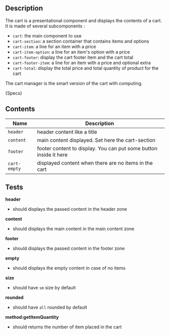 

## Description
The cart is a presentational component and displays the contents of a cart.
It is made of several subcomponents :
- `cart`: the main component to use
- `cart-section`: a section container that contains items and options
- `cart-item`: a line for an item with a price
- `cart-item-option`: a line for an item's option with a price
- `cart-footer`: display the cart footer item and the cart total
- `cart-footer-item`: a line for an item with a price and optional extra
- `cart-total`: display the total price and total quantity of product for the cart

The cart manager is the smart version of the cart with computing.

<Description>{Specs}</Description>

## Contents

| Name        | Description                                                    |
|-------------|----------------------------------------------------------------|
| `header` | header content like a title                                       |
| `content` | main content displayed. Set here the cart-section                |
| `footer` | footer content to display. You can put some button inside it here |
| `cart-empty` | displayed content when there are no items in the cart         |

## Tests

**header**
- should displays the passed content in the header zone

**content**
- should displays the main content in the main content zone

**footer**
- should displays the passed content in the footer zone

**empty**
- should displays the empty content in case of no items

**size**
- should have `sm` size by default

**rounded**
- should have `all` rounded by default

**method:getItemQuantity**
- should returns the number of item placed in the cart

<SpecsCartSection />

<SpecsCartItem />

<SpecsCartItemOption />

<SpecsCartFooter />

<SpecsCartFooterItem />

<SpecsCartTotal />

<SpecsCartManager />
